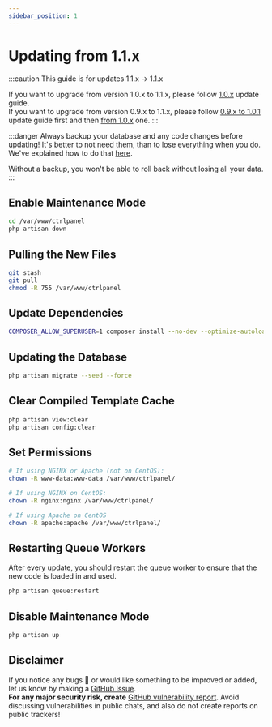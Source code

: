 ```yaml
---
sidebar_position: 1
---
```


# Updating from 1.1.x

:::caution
This guide is for updates 1.1.x -> 1.1.x

If you want to upgrade from version 1.0.x to 1.1.x, please follow [1.0.x](/docs/updating/from-1.0.x) update guide.  
If you want to upgrade from version 0.9.x to 1.1.x, please follow [0.9.x to 1.0.1](/docs/updating/from-0.9.x) update guide first and then [from 1.0.x](https://hsvs0l68-3000.euw.devtunnels.ms/docs/updating/from-1.0.x) one.
:::

:::danger
Always backup your database and any code changes before updating! It's better to not need them, than to lose everything when you do. We've explained how to do that [here](/docs/guides/backup).

Without a backup, you won't be able to roll back without losing all your data.
:::

## Enable Maintenance Mode

```bash
cd /var/www/ctrlpanel
php artisan down
```

## Pulling the New Files

```bash
git stash
git pull
chmod -R 755 /var/www/ctrlpanel
```

## Update Dependencies

```bash
COMPOSER_ALLOW_SUPERUSER=1 composer install --no-dev --optimize-autoloader
```

## Updating the Database

```bash
php artisan migrate --seed --force
```

## Clear Compiled Template Cache

```bash
php artisan view:clear
php artisan config:clear
```

## Set Permissions

```bash
# If using NGINX or Apache (not on CentOS):
chown -R www-data:www-data /var/www/ctrlpanel/

# If using NGINX on CentOS:
chown -R nginx:nginx /var/www/ctrlpanel/

# If using Apache on CentOS
chown -R apache:apache /var/www/ctrlpanel/
```

## Restarting Queue Workers

After every update, you should restart the queue worker to ensure that the new code is loaded in and used.

```bash
php artisan queue:restart
```

## Disable Maintenance Mode

```bash
php artisan up
```

## Disclaimer

If you notice any bugs 🐛 or would like something to be improved or added, let us know by making a [GitHub Issue](https://github.com/CtrlPanel-gg/panel/issues/new/choose).<br /> **For any major security risk, create** [GitHub vulnerability report](https://github.com/Ctrlpanel-gg/panel/security/advisories/new). Avoid discussing vulnerabilities in public chats, and also do not create reports on public trackers!
